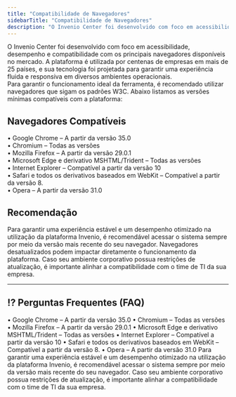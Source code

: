 ```yaml
---
title: "Compatibilidade de Navegadores"
sidebarTitle: "Compatibilidade de Navegadores"
description: "O Invenio Center foi desenvolvido com foco em acessibilidade, desempenho e compatibilidade com os principais navegadores disponíveis no mercado."
---
```




O Invenio Center foi desenvolvido com foco em acessibilidade, desempenho e compatibilidade com os principais navegadores disponíveis no mercado. A plataforma é utilizada por centenas de empresas em mais de 25 países, e sua tecnologia foi projetada para garantir uma experiência fluida e responsiva em diversos ambientes operacionais.  
Para garantir o funcionamento ideal da ferramenta, é recomendado utilizar navegadores que sigam os padrões W3C. Abaixo listamos as versões mínimas compatíveis com a plataforma:

## Navegadores Compatíveis

• Google Chrome – A partir da versão 35.0  
• Chromium – Todas as versões  
• Mozilla Firefox – A partir da versão 29.0.1  
• Microsoft Edge e derivativo MSHTML/Trident – Todas as versões  
• Internet Explorer – Compatível a partir da versão 10  
• Safari e todos os derivativos baseados em WebKit – Compatível a partir da versão 8.  
• Opera – A partir da versão 31.0  

## Recomendação

Para garantir uma experiência estável e um desempenho otimizado na utilização da plataforma Invenio, é recomendável acessar o sistema sempre por meio da versão mais recente do seu navegador. Navegadores desatualizados podem impactar diretamente o funcionamento da plataforma. Caso seu ambiente corporativo possua restrições de atualização, é importante alinhar a compatibilidade com o time de TI da sua empresa.

---

## ⁉️ Perguntas Frequentes (FAQ)

<AccordionGroup>
  <Accordion title="Quais navegadores são compatíveis com a plataforma?">
    • Google Chrome – A partir da versão 35.0  
    • Chromium – Todas as versões  
    • Mozilla Firefox – A partir da versão 29.0.1  
    • Microsoft Edge e derivativo MSHTML/Trident – Todas as versões  
    • Internet Explorer – Compatível a partir da versão 10  
    • Safari e todos os derivativos baseados em WebKit – Compatível a partir da versão 8.  
    • Opera – A partir da versão 31.0  
  </Accordion>
  <Accordion title="É necessário utilizar a versão mais recente do navegador?">
    Para garantir uma experiência estável e um desempenho otimizado na utilização da plataforma Invenio, é recomendável acessar o sistema sempre por meio da versão mais recente do seu navegador.
  </Accordion>
  <Accordion title="O que fazer em ambientes corporativos com restrição de atualização?">
    Caso seu ambiente corporativo possua restrições de atualização, é importante alinhar a compatibilidade com o time de TI da sua empresa.
  </Accordion>
</AccordionGroup>
